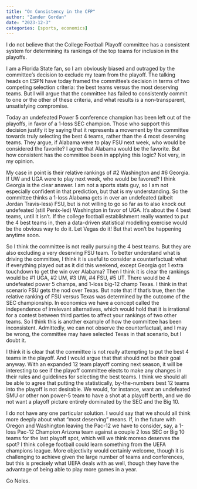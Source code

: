 ```yaml
---
title: "On Consistency in the CFP"
author: "Zander Gordan"
date: "2023-12-3"
categories: [sports, economics]
---
```


I do not believe that the College Football Playoff committee has a consistent system for determining its rankings of the top teams for inclusion in the playoffs.

I am a Florida State fan, so I am obviously biased and outraged by the committee's decision to exclude my team from the playoff. The talking heads on ESPN have today framed the committee's decision in terms of two competing selection criteria: the best teams versus the most deserving teams. But I will argue that the committee has failed to consistently commit to one or the other of these criteria, and what results is a non-transparent, unsatisfying compromise.

Today an undefeated Power 5 conference champion has been left out of the playoffs, in favor of a 1-loss SEC champion. Those who support this decision justify it by saying that it represents a movement by the committee towards truly selecting the best 4 teams, rather than the 4 most deserving teams. They argue, if Alabama were to play FSU next week, who would be considered the favorite? I agree that Alabama would be the favorite. But how consistent has the committee been in applying this logic? Not very, in my opinion.

My case in point is their relative rankings of #2 Washington and #6 Georgia. If UW and UGA were to play next week, who would be favored? I think Georgia is the clear answer. I am not a sports stats guy, so I am not especially confident in that prediction, but that is my understanding. So the committee thinks a 1-loss Alabama gets in over an undefeated (albeit Jordan Travis-less) FSU, but is not willing to go so far as to also knock out undefeated (still Penix-led) Washington in favor of UGA. It's about the 4 best teams, until it isn't. If the college football establishment really wanted to put the 4 best teams in, then a data-driven statistical modelling exercise would be the obvious way to do it. Let Vegas do it! But that won't be happening anytime soon.

So I think the committee is not really pursuing the 4 best teams. But they are also excluding a very deserving FSU team. To better understand what is driving the committee, I think it is useful to consider a counterfactual: what if everything played out as it did this weekend, except Georgia got 1 extra touchdown to get the win over Alabama? Then I think it is clear the rankings would be #1 UGA, #2 UM, #3 UW, #4 FSU, #5 UT. There would be 4 undefeated power 5 champs, and 1-loss big-12 champ Texas. I think in that scenario FSU gets the nod over Texas. But note that if that's true, then the relative ranking of FSU versus Texas was determined by the outcome of the SEC championship. In economics we have a concept called the independence of irrelevant alternatives, which would hold that it is irrational for a contest between third parties to affect your rankings of two other teams. So I think this is another example of how the committee has been inconsistent. Admittedly, we can not observe the counterfactual, and I may be wrong, the committee may have selected Texas in that scenario, but I doubt it.

I think it is clear that the committee is not really attempting to put the best 4 teams in the playoff. And I would argue that that should not be their goal anyway. With an expanded 12 team playoff coming next season, it will be interesting to see if the playoff committee elects to make any changes in their rules and guidelines for selecting the best teams. I think we should all be able to agree that putting the statistically, by-the-numbers best 12 teams into the playoff is not desirable. We would, for instance, want an undefeated SMU or other non power-5 team to have a shot at a playoff berth, and we do not want a playoff picture entirely dominated by the SEC and the Big 10.

I do not have any one particular solution. I would say that we should all think more deeply about what "most deserving" means. If, in the future with Oregon and Washington leaving the Pac-12 we have to consider, say, a 1-loss Pac-12 Champion Arizona team against a couple 2 loss SEC or Big 10 teams for the last playoff spot, which will we think moreso deserves the spot? I think college football could learn something from the UEFA champions league. More objectivity would certainly welcome, though it is challenging to achieve given the large number of teams and conferences, but this is precisely what UEFA deals with as well, though they have the advantage of being able to play more games in a year.

Go Noles.
